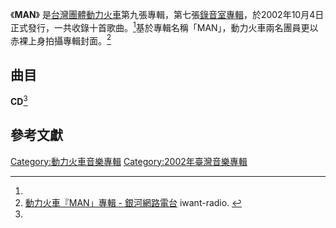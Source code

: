 {{Infobox Album
| Name  = MAN
| Type  = 專輯
| Cover  = 
| Artist  = [[動力火車|動力火車]]
| Released   = 2002年10月4日<ref name="hitFm">[http://www.hitoradio.com/newweb/2893album 動力火車 / MAN - Hitoradio‧Hit Fm --華人音樂入口指標] hit FM. {{zh-hant}}</ref>
| Recorded  = 2002年<ref name="isrc">[http://isrc.ncl.edu.tw/music_view.aspx?item=3760 動力火車 / MAN - 國際標準錄音錄影資料代碼查詢系統] ISRC. {{zh-tw}}</ref>
| Genre = [[華語流行音樂|華語流行音樂]]
| Length = 45:46<ref name="isrc" />
| Label = [[華研國際音樂|華研國際音樂]]<ref name="isrc" />
| Producer =
| Last album = [[UPS不斷電|UPS不斷電]]<br /><small>2002年</small>
| This album = '''MAN'''<br /><small>2002年</small>
| Next album = [[就是紅光輝全紀錄|就是紅光輝全紀錄]]<br /><small>2004年</small>
}}
《'''MAN'''》 是[[台灣|台灣]][[團體|團體]][[動力火車|動力火車]]第九張專輯，第七張[[錄音室專輯|錄音室專輯]]，於2002年10月4日正式發行，一共收錄十首歌曲。<ref name="hitFm" />基於專輯名稱「MAN」，動力火車兩名團員更以赤裸上身拍攝專輯封面。<ref>[http://www.iwant-radio.com/showinformation.php?sisn=7467 動力火車『MAN」專輯 - 銀河網路電台] {{Wayback|url=http://www.iwant-radio.com/showinformation.php?sisn=7467 |date=20160304133145 }} iwant-radio. {{zh-hant}}</ref>

==曲目==
'''CD'''<ref name="isrc" />
{{Tracklist
| title1 = 鎮守愛情
| music1 = [[陳忠義|陳忠義]]
| lyrics1 = [[顏璽軒|顏璽軒]]<br />[[施人誠|施人誠]]
| arranger1 = [[洪敬堯|洪敬堯]]
| producer1 = 
| longnote1 = 
| length1 = 4:24

| title2 = 衝動
| music2 = [[呂禎晃|呂禎晃]]
| lyrics2 = [[張政群|張政群]]
| arranger2 = [[涂惠元|涂惠元]]
| producer2 = 
| longnote2 = 
| length2 = 4:52

| title3 = 路人甲
| music3 = [[劉成華|劉成華]]
| lyrics3 = [[鄔裕康|鄔裕康]]
| arranger3 = 洪敬堯
| producer3 = 
| longnote3 = 
| length3 = 6:10

| title4 = 也許有一天
| music4 = 陳忠義
| lyrics4 = [[陳綺萱|陳綺萱]]
| arranger4 = [[江建民|江建民]]
| producer4 = 
| longnote4 = 
| length4 = 3:15

| title5 = 南下北上
| music5 = [[游鴻明|游鴻明]]
| lyrics5 = 鄔裕康
| arranger5 = 洪敬堯
| producer5 = 
| longnote5 = 
| length5 = 4:22

| title6 = 外套
| music6 = [[湯小康|湯小康]]
| lyrics6 = [[高見|高見]]<br />顏璽軒
| arranger6 = [[吳慶隆|吳慶隆]]
| producer6 = 
| longnote6 = 
| length6 = 4:17

| title7 = 不過想找個人講講話
| music7 = [[彭莒欣|彭莒欣]]
| lyrics7 = [[李焯雄|李焯雄]]
| arranger7 = 江建民
| producer7 = 
| longnote7 = 
| length7 = 3:58

| title8 = 不要愛我
| music8 = [[左安安|左安安]]
| lyrics8 = 鄔裕康
| arranger8 = [[郭建良|郭建良]]
| producer8 = 
| longnote8 = 
| length8 = 4:21

| title9 = 沒有妳在愛不像愛
| music9 = [[洪偉傑|洪偉傑]]
| lyrics9 = [[姚若龍|姚若龍]]
| arranger9 = 洪敬堯
| producer9 = 
| longnote9 = 
| length9 = 5:12

| title10 = 瀟灑的走
| music10 = [[中島美雪|中島美雪]]
| lyrics10 = [[洪光達|洪光達]]
| arranger10 = [[呂紹淳|呂紹淳]]
| producer10 = 
| longnote10 = 
| length10 = 4:55

| total_length = 45:46
}}


==參考文獻==
<references/>

[[Category:動力火車音樂專輯|Category:動力火車音樂專輯]]
[[Category:2002年臺灣音樂專輯|Category:2002年臺灣音樂專輯]]